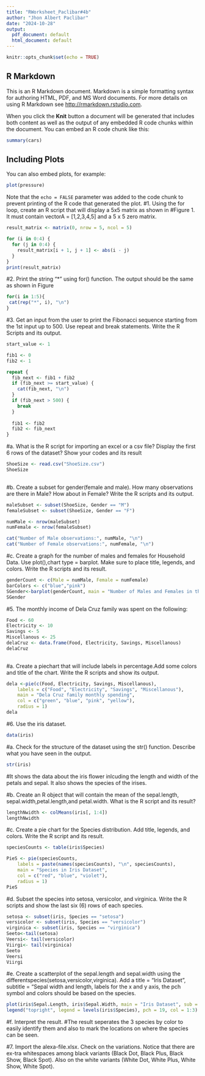 ```yaml
---
title: "RWorksheet_Paclibar#4b"
author: "Jhon Albert Paclibar"
date: "2024-10-28"
output:
  pdf_document: default
  html_document: default
---
```


```r
knitr::opts_chunk$set(echo = TRUE)
```

## R Markdown

This is an R Markdown document. Markdown is a simple formatting syntax for authoring HTML, PDF, and MS Word documents. For more details on using R Markdown see <http://rmarkdown.rstudio.com>.

When you click the **Knit** button a document will be generated that includes both content as well as the output of any embedded R code chunks within the document. You can embed an R code chunk like this:

```r
summary(cars)
```

## Including Plots

You can also embed plots, for example:

```r
plot(pressure)
```

Note that the `echo = FALSE` parameter was added to the code chunk to prevent printing of the R code that generated the plot.
#1. Using the for loop, create an R script that will display a 5x5 matrix as shown in
#Figure 1. It must contain vectorA = [1,2,3,4,5] and a 5 x 5 zero matrix.
```r
result_matrix <- matrix(0, nrow = 5, ncol = 5)

for (i in 0:4) {
  for (j in 0:4) {
    result_matrix[i + 1, j + 1] <- abs(i - j)
  }
}
print(result_matrix)
```
#2. Print the string "*" using for() function. The output should be the same as shown in Figure

```r
for(i in 1:5){
 cat(rep("*", i), "\n")
}
```
#3. Get an input from the user to print the Fibonacci sequence starting from the 1st input up to 500. Use repeat and break statements. Write the R Scripts and its output.
```r
start_value <- 1

fib1 <- 0
fib2 <- 1

repeat {
  fib_next <- fib1 + fib2
  if (fib_next >= start_value) {
    cat(fib_next, "\n")
  }
  if (fib_next > 500) {
    break
  }
  
  fib1 <- fib2
  fib2 <- fib_next
}

```
#a. What is the R script for importing an excel or a csv file? Display the first 6 rows of the dataset? Show your codes and its result
```r
ShoeSize <- read.csv("ShoeSize.csv")
ShoeSize
  
```
#b. Create a subset for gender(female and male). How many observations are there in Male? How about in Female? Write the R scripts and its output.
```r
maleSubset <- subset(ShoeSize, Gender == "M")
femaleSubset <- subset(ShoeSize, Gender == "F")

numMale <- nrow(maleSubset)
numFemale <- nrow(femaleSubset)

cat("Number of Male observations:", numMale, "\n")
cat("Number of Female observations:", numFemale, "\n")
```
#c. Create a graph for the number of males and females for Household Data. Use plot(),chart type = barplot. Make sure to place title, legends, and colors. Write the R scripts and its result.
```r

genderCount <- c(Male = numMale, Female = numFemale)
barColors <- c("blue","pink")
SGender<-barplot(genderCount, main = "Number of Males and Females in the data", xlab = "Gender", ylab = "Count",col = barColors,legend = rownames(genderCount),beside = TRUE)
SGender
```
#5. The monthly income of Dela Cruz family was spent on the following:
```r
Food <- 60
Electricity <- 10
Savings <- 5
Miscellanous <- 25
delaCruz <- data.frame(Food, Electricity, Savings, Miscellanous)
delaCruz
  
```
#a. Create a piechart that will include labels in percentage.Add some colors and title of the chart. Write the R scripts and show its output.
```r
dela <-pie(c(Food, Electricity, Savings, Miscellanous), 
    labels = c("Food", "Electricity", "Savings", "Miscellanous"), 
    main = "Dela Cruz family monthly spending", 
    col = c("green", "blue", "pink", "yellow"),
    radius = 1)
dela
```
#6. Use the iris dataset.
```r
data(iris)
```
#a. Check for the structure of the dataset using the str() function. Describe what you have seen in the output.
```r
str(iris)
```
#It shows the data about the iris flower inlcuding the length and width of the petals and sepal. It also shows the species of the irises.

#b. Create an R object that will contain the mean of the sepal.length, sepal.width,petal.length,and petal.width. What is the R script and its result?
```r
lengthNwidth <- colMeans(iris[, 1:4])
lengthNwidth
```
#c. Create a pie chart for the Species distribution. Add title, legends, and colors. Write the R script and its result.
```r
speciesCounts <- table(iris$Species)

PieS <- pie(speciesCounts, 
    labels = paste(names(speciesCounts), "\n", speciesCounts), 
    main = "Species in Iris Dataset", 
    col = c("red", "blue", "violet"), 
    radius = 1)
PieS
```
#d. Subset the species into setosa, versicolor, and virginica. Write the R scripts and show the last six (6) rows of each species.
```r
setosa <- subset(iris, Species == "setosa")
versicolor <- subset(iris, Species == "versicolor")
virginica <- subset(iris, Species == "virginica")
Seeto<-tail(setosa)
Veersi<- tail(versicolor)
Viirgi<- tail(virginica)
Seeto
Veersi
Viirgi
```
#e. Create a scatterplot of the sepal.length and sepal.width using the differentspecies(setosa,versicolor,virginica). Add a title = “Iris Dataset”, subtitle = “Sepal width and length, labels for the x and y axis, the pch symbol and colors should be based on the species.
```r
plot(iris$Sepal.Length, iris$Sepal.Width, main = "Iris Dataset", sub = "Sepal width and length", xlab = "Sepal Length", ylab = "Sepal Width", pch = 19, col = iris$Species)
legend("topright", legend = levels(iris$Species), pch = 19, col = 1:3)
```
#f. Interpret the result.
#The result seperates the 3 species by color to easily identify them and also to mark the locations on where the species can be seen.


#7. Import the alexa-file.xlsx. Check on the variations. Notice that there are ex-tra whitespaces among black variants (Black Dot, Black Plus, Black Show, Black Spot). Also on the white variants (White Dot, White Plus, White Show, White     Spot).